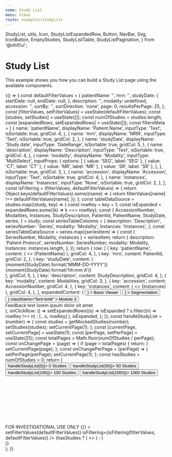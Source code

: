 ```yaml
---
name: Study List
menu: Views
route: examples/studyList
---
```


  StudyList,
  utils,
  Icon,
  StudyListExpandedRow,
  Button,
  NavBar,
  Svg,
  IconButton,
  EmptyStudies,
  StudyListTable,
  StudyListPagination,
} from '@ohif/ui';

<!-- TEMPORARY IMPORTING -- SHOULD USE InputGroup after PR #1580 gets merged  -->


# Study List

This example shows you how you can build a Study List page using the available
components.

<Playground>
  {() => {
    const defaultFilterValues = {
      patientName: '',
      mrn: '',
      studyDate: {
        startDate: null,
        endDate: null,
      },
      description: '',
      modality: undefined,
      accession: '',
      sortBy: '',
      sortDirection: 'none',
      page: 0,
      resultsPerPage: 25,
    };
    const [filterValues, setFilterValues] = useState(defaultFilterValues);
    const [studies, setStudies] = useState([]);
    const numOfStudies = studies.length;
    const [expandedRows, setExpandedRows] = useState([]);
    const filtersMeta = [
      {
        name: 'patientName',
        displayName: 'Patient Name',
        inputType: 'Text',
        isSortable: true,
        gridCol: 4,
      },
      {
        name: 'mrn',
        displayName: 'MRN',
        inputType: 'Text',
        isSortable: true,
        gridCol: 2,
      },
      {
        name: 'studyDate',
        displayName: 'Study date',
        inputType: 'DateRange',
        isSortable: true,
        gridCol: 5,
      },
      {
        name: 'description',
        displayName: 'Description',
        inputType: 'Text',
        isSortable: true,
        gridCol: 4,
      },
      {
        name: 'modality',
        displayName: 'Modality',
        inputType: 'MultiSelect',
        inputProps: {
          options: [
            { value: 'SEG', label: 'SEG' },
            { value: 'CT', label: 'CT' },
            { value: 'MR', label: 'MR' },
            { value: 'SR', label: 'SR' },
          ],
        },
        isSortable: true,
        gridCol: 3,
      },
      {
        name: 'accession',
        displayName: 'Accession',
        inputType: 'Text',
        isSortable: true,
        gridCol: 4,
      },
      {
        name: 'instances',
        displayName: 'Instances',
        inputType: 'None',
        isSortable: true,
        gridCol: 2,
      },
    ];
    const isFiltering = (filterValues, defaultFilterValues) => {
      return Object.keys(defaultFilterValues).some((name) => {
        return filterValues[name] !== defaultFilterValues[name];
      });
    };
    const tableDataSource = studies.map((study, key) => {
      const rowKey = key + 1;
      const isExpanded = expandedRows.some((k) => k === rowKey);
      const {
        AccessionNumber,
        Modalities,
        Instances,
        StudyDescription,
        PatientId,
        PatientName,
        StudyDate,
        series,
      } = study;
      const seriesTableColumns = {
        description: 'Description',
        seriesNumber: 'Series',
        modality: 'Modality',
        Instances: 'Instances',
      };
      const seriesTableDataSource = series.map((seriesItem) => {
        const { SeriesNumber, Modality, instances } = seriesItem;
        return {
          description: 'Patient Protocol',
          seriesNumber: SeriesNumber,
          modality: Modality,
          Instances: instances.length,
        };
      });
      return {
        row: [
          {
            key: 'patientName',
            content: (
              <>
                <Icon
                  name={isExpanded ? 'chevron-down' : 'chevron-right'}
                  className="mr-4"
                />
                {PatientName}
              </>
            ),
            gridCol: 4,
          },
          {
            key: 'mrn',
            content: PatientId,
            gridCol: 2,
          },
          {
            key: 'studyDate',
            content: (
              <div>
                <span className="mr-4">
                  {moment(StudyDate).format('MMM-DD-YYYY')}
                </span>
                <span>{moment(StudyDate).format('hh:mm A')}</span>
              </div>
            ),
            gridCol: 5,
          },
          {
            key: 'description',
            content: StudyDescription,
            gridCol: 4,
          },
          {
            key: 'modality',
            content: Modalities,
            gridCol: 3,
          },
          {
            key: 'accession',
            content: AccessionNumber,
            gridCol: 4,
          },
          {
            key: 'instances',
            content: (
              <>
                <Icon
                  name="group-layers"
                  className={classnames('inline-flex mr-2 w-4', {
                    'text-primary-active': isExpanded,
                    'text-secondary-light': !isExpanded,
                  })}
                />
                {Instances}
              </>
            ),
            gridCol: 4,
          },
        ],
        expandedContent: (
          <StudyListExpandedRow
            seriesTableColumns={seriesTableColumns}
            seriesTableDataSource={seriesTableDataSource}
          >
            <Button
              rounded="full"
              variant="contained"
              className="mr-4 font-bold"
              endIcon={
                <Icon name="launch-arrow" style={{ color: '#21a7c6' }} />
              }
            >
              Basic Viewer
            </Button>
            <Button
              rounded="full"
              variant="contained"
              className="mr-4 font-bold"
              endIcon={
                <Icon name="launch-arrow" style={{ color: '#21a7c6' }} />
              }
            >
              Segmentation
            </Button>
            <Button
              rounded="full"
              variant="outlined"
              endIcon={<Icon name="launch-info" />}
              className="font-bold"
            >
              Module 3
            </Button>
            <div className="ml-5 text-lg text-common-bright inline-flex items-center">
              <Icon
                name="notificationwarning-diamond"
                className="mr-2 w-5 h-5"
              />
              Feedback text lorem ipsum dolor sit amet
            </div>
          </StudyListExpandedRow>
        ),
        onClickRow: () =>
          setExpandedRows((s) =>
            isExpanded ? s.filter((n) => rowKey !== n) : [...s, rowKey]
          ),
        isExpanded,
      };
    });
    const handleStudyList = (number) => {
      const studies = getMockedStudies(number);
      setStudies(studies);
      setCurrentPage(1);
    };
    const [currentPage, setCurrentPage] = useState(1);
    const [perPage, setPerPage] = useState(25);
    const totalPages = Math.floor(numOfStudies / perPage);
    const onChangePage = (page) => {
      if (page > totalPages) {
        return;
      }
      setCurrentPage(page);
    };
    const onChangePerPage = (perPage) => {
      setPerPage(perPage);
      setCurrentPage(1);
    };
    const hasStudies = numOfStudies > 0;
    return (
      <div>
        <div className="bg-white p-4">
          <Button className="mr-2" onClick={() => handleStudyList(0)}>
            0 Studies
          </Button>
          <Button className="mr-2" onClick={() => handleStudyList(50)}>
            50 Studies
          </Button>
          <Button className="mr-2" onClick={() => handleStudyList(100)}>
            100 Studies
          </Button>
          <Button className="mr-2" onClick={() => handleStudyList(1000)}>
            1000 Studies
          </Button>
        </div>
        <div
          className={classnames('bg-black h-full', {
            'h-screen': !hasStudies,
          })}
        >
          <NavBar className="justify-between border-b-4 border-black">
            <div className="flex items-center">
              <div className="mx-3">
                <Svg name="logo-ohif" />
              </div>
            </div>
            <div className="flex items-center">
              <span className="mr-3 text-common-light text-lg">
                FOR INVESTIGATIONAL USE ONLY
              </span>
              <IconButton
                variant="text"
                color="inherit"
                className="text-primary-active"
                onClick={() => {}}
              >
                <React.Fragment>
                  <Icon name="settings" />
                  <Icon name="chevron-down" />
                </React.Fragment>
              </IconButton>
            </div>
          </NavBar>
          <StudyListFilter
            numOfStudies={numOfStudies}
            filtersMeta={filtersMeta}
            filterValues={filterValues}
            setFilterValues={setFilterValues}
            clearFilters={() => setFilterValues(defaultFilterValues)}
            isFiltering={isFiltering(filterValues, defaultFilterValues)}
          />
          {hasStudies ? (
            <>
              <StudyListTable
                tableDataSource={tableDataSource.slice(
                  (currentPage - 1) * perPage,
                  (currentPage - 1) * perPage + perPage
                )}
                numOfStudies={numOfStudies}
                filtersMeta={filtersMeta}
              />
              <StudyListPagination
                onChangePage={onChangePage}
                onChangePerPage={onChangePerPage}
                currentPage={currentPage}
                perPage={perPage}
              />
            </>
          ) : (
            <div className="flex flex-col items-center justify-center pt-48">
              <EmptyStudies />
            </div>
          )}
        </div>
      </div>
    );
  }}
</Playground>
